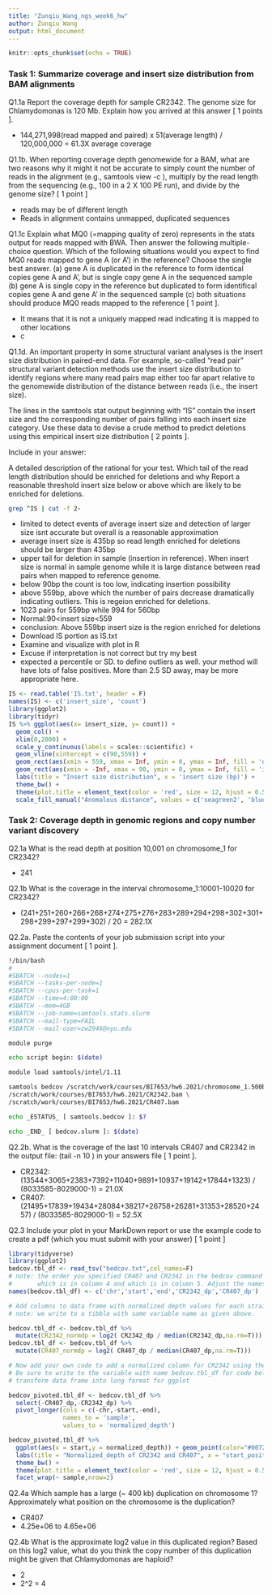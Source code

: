 ```yaml
---
title: "Zunqiu_Wang_ngs_week6_hw"
author: Zunqiu Wang
output: html_document
---
```


```r
knitr::opts_chunk$set(echo = TRUE)
```

### Task 1: Summarize coverage and insert size distribution from BAM alignments

Q1.1a Report the coverage depth for sample CR2342. The genome size for Chlamydomonas is 120 Mb. Explain how you arrived at this answer [ 1 points ].

+ 144,271,998(read mapped and paired) x 51(average length) / 120,000,000 = 61.3X average coverage

Q1.1b. When reporting coverage depth genomewide for a BAM, what are two reasons why it might it not be accurate to simply count the number of reads in the alignment (e.g., samtools view -c ), multiply by the read length from the sequencing (e.g., 100 in a 2 X 100 PE run), and divide by the genome size? [ 1 point ]

+ reads may be of different length
+ Reads in alignment contains unmapped, duplicated sequences 

Q1.1c Explain what MQ0 (=mapping quality of zero) represents in the stats output for reads mapped with BWA. Then answer the following multiple-choice question. Which of the following situations would you expect to find MQ0 reads mapped to gene A (or A’) in the reference? Choose the single best answer. (a) gene A is duplicated in the reference to form identical copies gene A and A’, but is single copy gene A in the sequenced sample (b) gene A is single copy in the reference but duplicated to form identifical copies gene A and gene A’ in the sequenced sample (c) both situations should produce MQ0 reads mapped to the reference [ 1 point ].

+ It means that it is not a uniquely mapped read indicating it is mapped to other locations 
+ c

Q1.1d. An important property in some structural variant analyses is the insert size distribution in paired-end data. For example, so-called “read pair” structural variant detection methods use the insert size distribution to identify regions where many read pairs map either too far apart relative to the genomewide distribution of the distance between reads (i.e., the insert size).

The lines in the samtools stat output beginning with “IS” contain the insert size and the corresponding number of pairs falling into each insert size category. Use these data to devise a crude method to predict deletions using this empirical insert size distribution [ 2 points ].

Include in your answer:

A detailed description of the rational for your test.
Which tail of the read length distribution should be enriched for deletions and why
Report a reasonable threshold insert size below or above which are likely to be enriched for deletions.
```bash
grep ^IS | cut -f 2-
```
+ limited to detect events of average insert size and detection of larger size isnt accurate but overall is a reasonable approximation
+ average insert size is 435bp so read length enriched for deletions should be larger than 435bp
+ upper tail for deletion in sample (insertion in reference). When insert size is normal in sample genome while it is large distance between read pairs when mapped to reference genome.
+ below 90bp the count is too low, indicating insertion possibility
+ above 559bp, above which the number of pairs decrease dramatically indicating outliers. This is regeion enriched for deletions.
+ 1023 pairs for 559bp while 994 for 560bp
+ Normal:90<insert size<559
+ conclusion: Above 559bp insert size is the region enriched for deletions
+ Download IS portion as IS.txt
+ Examine and visualize with plot in R
+ Excuse if interpretation is not correct but try my best
- expected a percentile or SD. to define outliers as well. your method will have lots of false positives. More than 2.5 SD away, may be more appropriate here.    

```r
IS <- read.table('IS.txt', header = F)
names(IS) <- c('insert_size', 'count')
library(ggplot2)
library(tidyr)
IS %>% ggplot(aes(x= insert_size, y= count)) +
  geom_col() +
  xlim(0,2000) +
  scale_y_continuous(labels = scales::scientific) +
  geom_vline(xintercept = c(90,559)) +
  geom_rect(aes(xmin = 559, xmax = Inf, ymin = 0, ymax = Inf, fill = 'deletion'), color =NA, alpha = 0.05) +
  geom_rect(aes(xmin = -Inf, xmax = 90, ymin = 0, ymax = Inf, fill = 'insertion'), color =NA, alpha = 0.05) +
  labs(title = "Insert size distribution", x = 'insert size (bp)') +
  theme_bw() +
  theme(plot.title = element_text(color = 'red', size = 12, hjust = 0.5, face = "bold" )) +
  scale_fill_manual("Anomalous distance", values = c('seagreen2', 'blue'), guide = guide_legend(override.aes = list(alpha = 1)))
```

### Task 2: Coverage depth in genomic regions and copy number variant discovery

Q2.1a What is the read depth at position 10,001 on chromosome_1 for CR2342?

+ 241

Q2.1b What is the coverage in the interval chromosome_1:10001-10020 for CR2342?

+ (241+251+260+266+268+274+275+276+283+289+294+298+302+301+298+299+297+299+302) / 20 = 282.1X

Q2.2a. Paste the contents of your job submission script into your assignment document [ 1 point ].

```bash
!/bin/bash
#
#SBATCH --nodes=1
#SBATCH --tasks-per-node=1
#SBATCH --cpus-per-task=1
#SBATCH --time=4:00:00
#SBATCH --mem=4GB
#SBATCH --job-name=samtools.stats.slurm
#SBATCH --mail-type=FAIL
#SBATCH --mail-user=zw2946@nyu.edu

module purge

echo script begin: $(date)

module load samtools/intel/1.11

samtools bedcov /scratch/work/courses/BI7653/hw6.2021/chromosome_1.500bp_intervals.bed \
/scratch/work/courses/BI7653/hw6.2021/CR2342.bam \
/scratch/work/courses/BI7653/hw6.2021/CR407.bam

echo _ESTATUS_ [ samtools.bedcov ]: $?

echo _END_ [ bedcov.slurm ]: $(date)
```

Q2.2b. What is the coverage of the last 10 intervals CR407 and CR2342 in the output file: (tail -n 10 ) in your answers file [ 1 point ].

+ CR2342: (13544+3065+2383+7392+11040+9891+10937+19142+17844+1323) / (8033585-8029000-1) = 21.0X
+ CR407: (21495+17839+19434+28084+38217+26758+26281+31353+28520+2457) / (8033585-8029000-1) = 52.5X

Q2.3 Include your plot in your MarkDown report or use the example code to create a pdf (which you must submit with your answer) [ 1 point ]
```r
library(tidyverse)
library(ggplot2)
bedcov.tbl_df <- read_tsv("bedcov.txt",col_names=F)
# note: the order you specified CR407 and CR2342 in the bedcov command above will determine which 
#       which is in column 4 and which is in column 5. Adjust the names function accordingly.
names(bedcov.tbl_df) <- c('chr','start','end','CR2342_dp','CR407_dp')

# Add columns to data frame with normalized depth values for each strain
# note: we write to a tibble with same variable name as given above.

bedcov.tbl_df <- bedcov.tbl_df %>% 
  mutate(CR2342_normdp = log2( CR2342_dp / median(CR2342_dp,na.rm=T)))
bedcov.tbl_df <- bedcov.tbl_df %>% 
  mutate(CR407_normdp = log2( CR407_dp / median(CR407_dp,na.rm=T)))

# Now add your own code to add a normalized column for CR2342 using the above mutate command as an example
# Be sure to write to the variable with name bedcov.tbl_df for code below to work.
# transform data frame into long format for ggplot

bedcov_pivoted.tbl_df <- bedcov.tbl_df %>%
  select(-CR407_dp,-CR2342_dp) %>%
  pivot_longer(cols = c(-chr,-start,-end), 
               names_to = 'sample', 
               values_to = 'normalized_depth')

bedcov_pivoted.tbl_df %>%
  ggplot(aes(x = start,y = normalized_depth)) + geom_point(color="#0072B2", size = 0.3, alpha=0.5) +
  labs(title = "Normalized_depth of CR2342 and CR407", x = "start_position", y = "normalized_depth(log2)") +
  theme_bw() +
  theme(plot.title = element_text(color = 'red', size = 12, hjust = 0.5, face = "bold" )) +
  facet_wrap(~ sample,nrow=2) 
```

Q2.4a Which sample has a large (~ 400 kb) duplication on chromosome 1? Approximately what position on the chromosome is the duplication?

+ CR407
+ 4.25e+06 to 4.65e+06

Q2.4b What is the approximate log2 value in this duplicated region? Based on this log2 value, what do you think the copy number of this duplication might be given that Chlamydomonas are haploid?

+ 2
+ 2^2 = 4
















